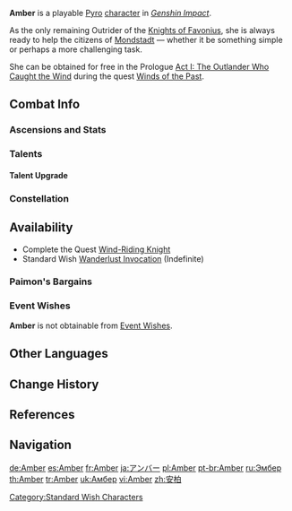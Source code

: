 {{CharacterTabs}}
{{Character Infobox
|image            = <gallery>
Character Amber Card.png|Card
Character Amber Full Wish.png|Wish
Character Amber Game.png|In Game
</gallery>

|type             = Playable <!--Playable Character Information-->
|rarity           = 4
|weapon           = Bow
|element          = Pyro

|name             = Amber <!--Character Information-->
|realname         = <!-- Unrevealed -->
|birthday         = August 10th
|constellation    = Lepus
|region           = Mondstadt
|affiliation      = Knights of Favonius
|dish             = Outrider's Champion Steak!
|obtain           = *Complete [[Winds of the Past]]
*[[Wanderlust Invocation]] (Wish)
*[[Paimon's Bargains]]
|releaseDate      = 2020-09-28

|title            = Gliding Champion <!--Titles-->
|title2           = Outrider

|voiceEN          = [[imdb:nm5726463|Kelly Baskin]]<ref name="Amber EN/JP">Twitter Post: [https://twitter.com/GenshinImpact/status/1322357627041554437 EN & JP VA Announcement]</ref> <!--Voice Actors-->
|voiceCN          = [https://mzh.moegirl.org.cn/zh-hans/%E8%94%A1%E4%B9%A6%E7%91%BE Cai Shujin (蔡书瑾)]<ref>Patch Notes: [[Version/1.4#Adjustments .26 Optimizations|Version 1.4]]</ref> ([[Version 1.4]] onwards)
|voiceJP          = {{w|Manaka Iwami|Iwami Manaka (石見舞菜香)}}<ref name="Amber EN/JP" />
|voiceKR          = {{w|ko:김연우 (성우)|Kim Yeon-woo (김연우)}}<ref>Twitter: [https://twitter.com/genshinimpactkr/status/1322361920372895744 KR VA Announcement]</ref>

|relative         = Amber's Grandfather <!--Family-->
}}
'''Amber''' is a playable [[Pyro]] [[character]] in ''[[Genshin Impact]]''.

As the only remaining Outrider of the [[Knights of Favonius]], she is always ready to help the citizens of [[Mondstadt]] &mdash; whether it be something simple or perhaps a more challenging task.

She can be obtained for free in the Prologue [[The Outlander Who Caught the Wind|Act I: The Outlander Who Caught the Wind]] during the quest [[Winds of the Past]].

==Combat Info==
===Ascensions and Stats===
{{Character Ascensions and Stats}}

===Talents===
{{Talent Table}}

====Talent Upgrade====
{{Talent Upgrade}}

===Constellation===
{{Constellation Table}}

==Availability==
*Complete the Quest [[Wind-Riding Knight]]
*Standard Wish [[Wanderlust Invocation]] (Indefinite)

===Paimon's Bargains===
{{Paimon's Bargains History}}

===Event Wishes===
'''Amber''' is not obtainable from [[Event Wishes]].

==Other Languages==
{{Other Languages|default_hidden = 1
|en      = Amber
|zhs     = 安柏
|zhs_rm  = Ānbó
|zht     = 安柏
|zht_rm  = Ānbó
|ja      = アンバー
|ja_rm   = Anbaa
|ko      = 엠버
|ko_rm   = Embeo
|es      = Amber
|fr      = Amber
|ru      = Эмбер
|th      = Amber
|vi      = Amber
|de      = Amber
|id      = Amber
|pt      = Amber
}}

==Change History==
{{Change History|1.0}}

==References==
{{Reflist}}

==Navigation==
{{Character Navbox}}

[[Category:Standard Wish Characters]]

[[de:Amber]]
[[es:Amber]]
[[fr:Amber]]
[[ja:アンバー]]
[[pl:Amber]]
[[pt-br:Amber]]
[[ru:Эмбер]]
[[th:Amber]]
[[tr:Amber]]
[[uk:Амбер]]
[[vi:Amber]]
[[zh:安柏]]